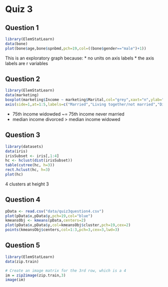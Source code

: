 Quiz 3
========================================================

Question 1
----------

```r
library(ElemStatLearn)
data(bone)
plot(bone$age,bone$spnbmd,pch=19,col=((bone$gender=="male")+1))
```

This is an exploratory graph because:
* no units on axis labels
* the axis labels are r variables

Question 2
----------

```r
library(ElemStatLearn)
data(marketing)
boxplot(marketing$Income ~ marketing$Marital,col="grey",xaxt="n",ylab="Income",xlab="")
axis(side=1,at=1:5,labels=c("Married","Living together/not married","Divorced or separated","Widowed","Nevermarried"),las=2)
```

* 75th income widowded ~= 75th income never married
* median income divorced > median income widowed

Question 3
----------

```r
library(datasets)
data(iris)
irisSubset <- iris[,1:4]
hc <- hclust(dist(irisSubset))
table(cutree(hc, h=3))
rect.hclust(hc, h=3)
plot(hc)
```

4 clusters at height 3

Question 4
----------

```r
pData <- read.csv("data/quiz3question4.csv")
plot(pData$x,pData$y,pch=19,col="blue")
kmeansObj <- kmeans(pData,centers=2)
plot(pData$x,pData$y,col=kmeansObj$cluster,pch=19,cex=2) 
points(kmeansObj$centers,col=1:3,pch=3,cex=3,lwd=3)
```

Question 5
----------

```r
library(ElemStatLearn)
data(zip.train)
```

```r
# Create an image matrix for the 3rd row, which is a 4
im = zip2image(zip.train,3)
image(im)
```


